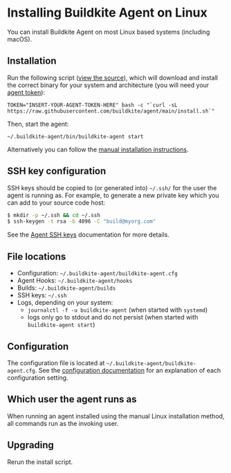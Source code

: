 # Installing Buildkite Agent on Linux

You can install Buildkite Agent on most Linux based systems (including macOS).


## Installation

Run the following script (<a href="https://raw.githubusercontent.com/buildkite/agent/main/install.sh">view the source</a>), which will download and install the correct binary for your system and architecture (you will need your [agent token](/docs/agent/v3/tokens)):

```shell
TOKEN="INSERT-YOUR-AGENT-TOKEN-HERE" bash -c "`curl -sL https://raw.githubusercontent.com/buildkite/agent/main/install.sh`"
```

Then, start the agent:

```shell
~/.buildkite-agent/bin/buildkite-agent start
```

Alternatively you can follow the [manual installation instructions](installation).

## SSH key configuration

SSH keys should be copied to (or generated into) `~/.ssh/` for the user the agent is running as. For example, to generate a new private key which you can add to your source code host:

```bash
$ mkdir -p ~/.ssh && cd ~/.ssh
$ ssh-keygen -t rsa -b 4096 -C "build@myorg.com"
```

See the [Agent SSH keys](/docs/agent/v3/ssh-keys) documentation for more details.

## File locations

* Configuration: `~/.buildkite-agent/buildkite-agent.cfg`
* Agent Hooks: `~/.buildkite-agent/hooks`
* Builds: `~/.buildkite-agent/builds`
* SSH keys: `~/.ssh`
* Logs, depending on your system:
  - `journalctl -f -u buildkite-agent` (when started with `systemd`)
  - logs only go to stdout and do not persist (when started with `buildkite-agent start`)

## Configuration

The configuration file is located at `~/.buildkite-agent/buildkite-agent.cfg`. See the [configuration documentation](/docs/agent/v3/configuration) for an explanation of each configuration setting.

## Which user the agent runs as

When running an agent installed using the manual Linux installation method, all commands run as the invoking user.

## Upgrading

Rerun the install script.
